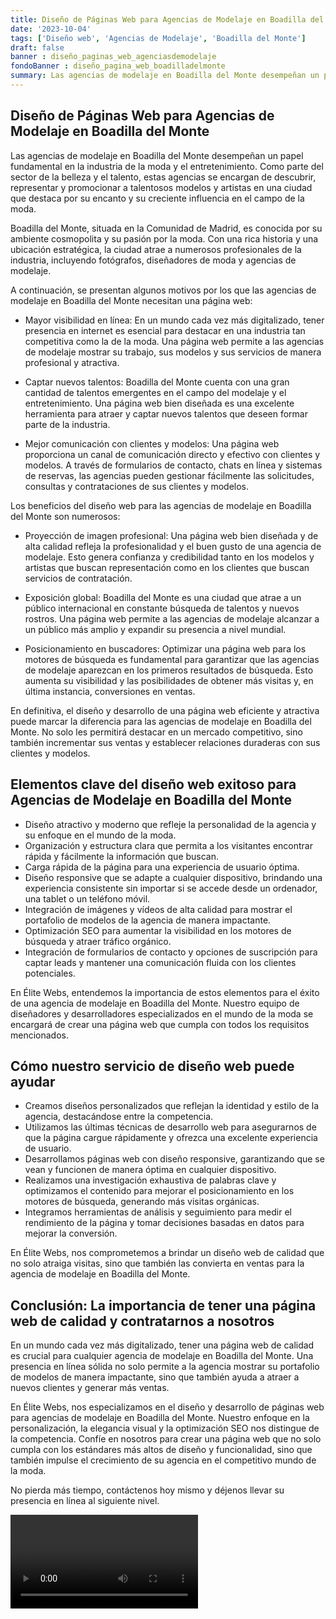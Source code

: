 ```yaml
---
title: Diseño de Páginas Web para Agencias de Modelaje en Boadilla del Monte
date: '2023-10-04'
tags: ['Diseño web', 'Agencias de Modelaje', 'Boadilla del Monte']
draft: false
banner : diseño_paginas_web_agenciasdemodelaje
fondoBanner : diseño_pagina_web_boadilladelmonte
summary: Las agencias de modelaje en Boadilla del Monte desempeñan un papel fundamental en la industria de la moda y el entretenimiento. Como parte del sector de la belleza y el talento, estas agencias se encargan de descubrir, representar y promocionar a talentosos modelos y artistas en una ciudad que destaca por su encanto y su creciente influencia en el campo de la moda.
---
```


## Diseño de Páginas Web para Agencias de Modelaje en Boadilla del Monte

Las agencias de modelaje en Boadilla del Monte desempeñan un papel fundamental en la industria de la moda y el entretenimiento. Como parte del sector de la belleza y el talento, estas agencias se encargan de descubrir, representar y promocionar a talentosos modelos y artistas en una ciudad que destaca por su encanto y su creciente influencia en el campo de la moda.

Boadilla del Monte, situada en la Comunidad de Madrid, es conocida por su ambiente cosmopolita y su pasión por la moda. Con una rica historia y una ubicación estratégica, la ciudad atrae a numerosos profesionales de la industria, incluyendo fotógrafos, diseñadores de moda y agencias de modelaje.

A continuación, se presentan algunos motivos por los que las agencias de modelaje en Boadilla del Monte necesitan una página web:

- Mayor visibilidad en línea: En un mundo cada vez más digitalizado, tener presencia en internet es esencial para destacar en una industria tan competitiva como la de la moda. Una página web permite a las agencias de modelaje mostrar su trabajo, sus modelos y sus servicios de manera profesional y atractiva.

- Captar nuevos talentos: Boadilla del Monte cuenta con una gran cantidad de talentos emergentes en el campo del modelaje y el entretenimiento. Una página web bien diseñada es una excelente herramienta para atraer y captar nuevos talentos que deseen formar parte de la industria.

- Mejor comunicación con clientes y modelos: Una página web proporciona un canal de comunicación directo y efectivo con clientes y modelos. A través de formularios de contacto, chats en línea y sistemas de reservas, las agencias pueden gestionar fácilmente las solicitudes, consultas y contrataciones de sus clientes y modelos.

Los beneficios del diseño web para las agencias de modelaje en Boadilla del Monte son numerosos:

- Proyección de imagen profesional: Una página web bien diseñada y de alta calidad refleja la profesionalidad y el buen gusto de una agencia de modelaje. Esto genera confianza y credibilidad tanto en los modelos y artistas que buscan representación como en los clientes que buscan servicios de contratación.

- Exposición global: Boadilla del Monte es una ciudad que atrae a un público internacional en constante búsqueda de talentos y nuevos rostros. Una página web permite a las agencias de modelaje alcanzar a un público más amplio y expandir su presencia a nivel mundial.

- Posicionamiento en buscadores: Optimizar una página web para los motores de búsqueda es fundamental para garantizar que las agencias de modelaje aparezcan en los primeros resultados de búsqueda. Esto aumenta su visibilidad y las posibilidades de obtener más visitas y, en última instancia, conversiones en ventas.

En definitiva, el diseño y desarrollo de una página web eficiente y atractiva puede marcar la diferencia para las agencias de modelaje en Boadilla del Monte. No solo les permitirá destacar en un mercado competitivo, sino también incrementar sus ventas y establecer relaciones duraderas con sus clientes y modelos.

<GifSeo />

<Cta />

## Elementos clave del diseño web exitoso para Agencias de Modelaje en Boadilla del Monte

- Diseño atractivo y moderno que refleje la personalidad de la agencia y su enfoque en el mundo de la moda.
- Organización y estructura clara que permita a los visitantes encontrar rápida y fácilmente la información que buscan.
- Carga rápida de la página para una experiencia de usuario óptima.
- Diseño responsive que se adapte a cualquier dispositivo, brindando una experiencia consistente sin importar si se accede desde un ordenador, una tablet o un teléfono móvil.
- Integración de imágenes y vídeos de alta calidad para mostrar el portafolio de modelos de la agencia de manera impactante.
- Optimización SEO para aumentar la visibilidad en los motores de búsqueda y atraer tráfico orgánico.
- Integración de formularios de contacto y opciones de suscripción para captar leads y mantener una comunicación fluida con los clientes potenciales.

En Élite Webs, entendemos la importancia de estos elementos para el éxito de una agencia de modelaje en Boadilla del Monte. Nuestro equipo de diseñadores y desarrolladores especializados en el mundo de la moda se encargará de crear una página web que cumpla con todos los requisitos mencionados.

## Cómo nuestro servicio de diseño web puede ayudar

- Creamos diseños personalizados que reflejan la identidad y estilo de la agencia, destacándose entre la competencia.
- Utilizamos las últimas técnicas de desarrollo web para asegurarnos de que la página cargue rápidamente y ofrezca una excelente experiencia de usuario.
- Desarrollamos páginas web con diseño responsive, garantizando que se vean y funcionen de manera óptima en cualquier dispositivo.
- Realizamos una investigación exhaustiva de palabras clave y optimizamos el contenido para mejorar el posicionamiento en los motores de búsqueda, generando más visitas orgánicas.
- Integramos herramientas de análisis y seguimiento para medir el rendimiento de la página y tomar decisiones basadas en datos para mejorar la conversión.

En Élite Webs, nos comprometemos a brindar un diseño web de calidad que no solo atraiga visitas, sino que también las convierta en ventas para la agencia de modelaje en Boadilla del Monte.

## Conclusión: La importancia de tener una página web de calidad y contratarnos a nosotros

En un mundo cada vez más digitalizado, tener una página web de calidad es crucial para cualquier agencia de modelaje en Boadilla del Monte. Una presencia en línea sólida no solo permite a la agencia mostrar su portafolio de modelos de manera impactante, sino que también ayuda a atraer a nuevos clientes y generar más ventas.

En Élite Webs, nos especializamos en el diseño y desarrollo de páginas web para agencias de modelaje en Boadilla del Monte. Nuestro enfoque en la personalización, la elegancia visual y la optimización SEO nos distingue de la competencia. Confíe en nosotros para crear una página web que no solo cumpla con los estándares más altos de diseño y funcionalidad, sino que también impulse el crecimiento de su agencia en el competitivo mundo de la moda.

No pierda más tiempo, contáctenos hoy mismo y déjenos llevar su presencia en línea al siguiente nivel.

<Video />

<CtaBot job='Agencias de Modelaje' city='Boadilla del Monte'/>

<Gmaps query='Boadilla del Monte+españa+maps' />